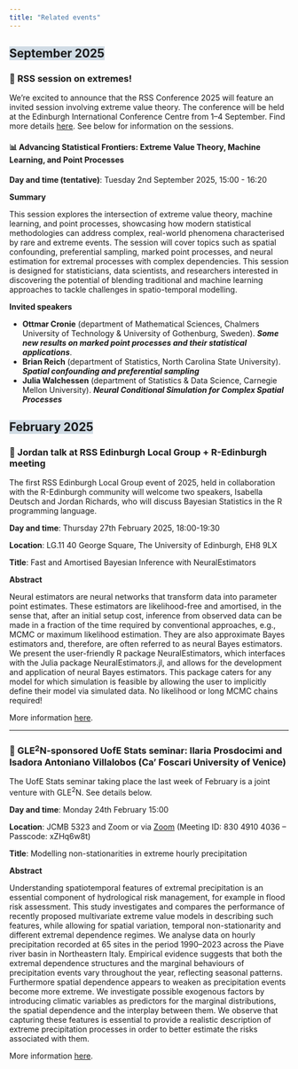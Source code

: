 ```yaml
---
title: "Related events"
---
```


## <span style="background-color: #d1dce5;">September 2025</span>

### 📌 RSS session on extremes!

We’re excited to announce that the RSS Conference 2025 will feature an invited session involving extreme value theory. The conference will be held at the Edinburgh International Conference Centre from 1–4 September. Find more details [here](https://rss.org.uk/training-events/conference-2025/). See below for information on the sessions.

<!-- We’re excited to announce that the RSS Conference 2025 will feature two invited sessions on extreme value theory. The conference will be held at the Edinburgh International Conference Centre from 1–4 September. Find more details [here](https://rss.org.uk/training-events/conference-2025/). See below for information on the two organised sessions. -->


#### 📊 Advancing Statistical Frontiers: Extreme Value Theory, Machine Learning, and Point Processes

**Day and time (tentative)**: Tuesday 2nd September 2025, 15:00 - 16:20

**Summary**

This session explores the intersection of extreme value theory, machine learning, and point processes, showcasing how modern statistical methodologies can address complex, real-world phenomena characterised by rare and extreme events.
The session will cover topics such as spatial confounding, preferential sampling, marked point processes, and neural estimation for extremal processes with complex dependencies.
This session is designed for statisticians, data scientists, and researchers interested in discovering the potential of blending traditional and machine learning approaches to tackle challenges in spatio-temporal modelling.

**Invited speakers**

- **Ottmar Cronie** (department of Mathematical Sciences, Chalmers University of Technology & University of Gothenburg, Sweden). ***Some new results on marked point processes and their statistical applications***.
- **Brian Reich** (department of Statistics, North Carolina State University). ***Spatial confounding and preferential sampling***
- **Julia Walchessen** (department of Statistics & Data Science, Carnegie Mellon University). ***Neural Conditional Simulation for Complex Spatial Processes***



## <span style="background-color: #d1dce5;">February 2025</span>


### 📌 Jordan talk at RSS Edinburgh Local Group + R-Edinburgh meeting

The first RSS Edinburgh Local Group event of 2025, held in collaboration with the R-Edinburgh community will welcome two speakers, Isabella Deutsch and Jordan Richards, who will discuss Bayesian Statistics in the R programming language. 

**Day and time**: Thursday 27th February 2025, 18:00-19:30


**Location**: LG.11 40 George Square, The University of Edinburgh, EH8 9LX 

**Title**: Fast and Amortised Bayesian Inference with NeuralEstimators 

**Abstract** 

Neural estimators are neural networks that transform data into parameter point estimates. These estimators are likelihood-free and amortised, in the sense that, after an initial setup cost, inference from observed data can be made in a fraction of the time required by conventional approaches, e.g., MCMC or maximum likelihood estimation. They are also approximate Bayes estimators and, therefore, are often referred to as neural Bayes estimators. We present the user-friendly R package NeuralEstimators, which interfaces with the Julia package NeuralEstimators.jl, and allows for the development and application of neural Bayes estimators. This package caters for any model for which simulation is feasible by allowing the user to implicitly define their model via simulated data. No likelihood or long MCMC chains required! 

More information [here](https://rss.org.uk/training-events/events/events-2025/local-groups/no-likelihood-no-problem!-%E2%80%94-bayesian-statistics-in/#speakers).


---

### 📌 GLE$^2$N-sponsored UofE Stats seminar: Ilaria Prosdocimi and Isadora Antoniano Villalobos (Ca' Foscari University of Venice)

The UofE Stats seminar taking place the last week of February is a joint venture with GLE$^2$N. See details below.

**Day and time**: Monday 24th February 15:00

**Location**: JCMB 5323 and Zoom or via [Zoom](https://ed-ac-uk.zoom.us/j/83049104036) (Meeting ID: 830 4910 4036 -- Passcode: xZHq6w8t)

**Title**: 
Modelling non-stationarities in extreme hourly precipitation

**Abstract** 

Understanding spatiotemporal features of extremal precipitation is an essential component of hydrological risk management, for example in flood risk assessment. This study investigates and compares the performance of recently proposed multivariate extreme value models in describing such features, while allowing for spatial variation, temporal non-stationarity and different extremal dependence regimes.
We analyse data on hourly precipitation recorded at 65 sites in the period 1990–2023 across the Piave river basin in Northeastern Italy. Empirical evidence suggests that both the extremal dependence structures and the marginal behaviours of precipitation events vary throughout the year, reflecting seasonal patterns. Furthermore spatial dependence appears to weaken as precipitation events become more extreme. We investigate possible exogenous factors by introducing climatic variables as predictors for the marginal distributions, the spatial dependence and the interplay between them. We observe that capturing these features is essential to provide a realistic description of extreme precipitation processes in order to better estimate the risks associated with them. 

More information [here](https://www.maths.ed.ac.uk/school-of-mathematics/events/statistics).

